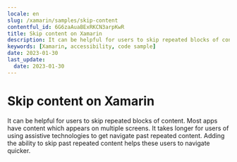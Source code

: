 ```yaml
---
locale: en
slug: /xamarin/samples/skip-content
contentful_id: 6G6zaAuaBExRKCN3arpKwR
title: Skip content on Xamarin
description: It can be helpful for users to skip repeated blocks of content.
keywords: [Xamarin, accessibility, code sample]
date: 2023-01-30
last_update:
  date: 2023-01-30
---
```


# Skip content on Xamarin

It can be helpful for users to skip repeated blocks of content. Most apps have content which appears on multiple screens. It takes longer for users of using assistive technologies to get navigate past repeated content. Adding the ability to skip past repeated content helps these users to navigate quicker.

<CodeSample id="screen-skip" locale="en" platform="xamarin"/>
